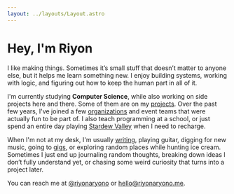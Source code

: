 ```yaml
---
layout: ../layouts/Layout.astro
---
```



<div class="index-content">

# Hey, I'm Riyon

I like making things. Sometimes it’s small stuff that doesn’t matter to anyone else, but it helps me learn something new. I enjoy building systems, working with logic, and figuring out how to keep the human part in all of it.

I'm currently studying **Computer Science**, while also working on side projects here and there. Some of them are on my [projects](/projects). Over the past few years, I've joined a few [organizations](https://gdg.community.dev/) and event teams that were actually fun to be part of. I also teach programming at a school, or just spend an entire day playing [Stardew Valley](https://www.stardewvalley.net/) when I need to recharge.

When I'm not at my desk, I'm usually [writing](/blog), playing guitar, digging for new music, going to [gigs](#), or exploring random places while hunting ice cream. Sometimes I just end up journaling random thoughts, breaking down ideas I don’t fully understand yet, or chasing some weird curiosity that turns into a project later.

You can reach me at [@riyonaryono](https://linkedin.com/in/riyonaryono) or [hello@riyonaryono.me](mailto:hello@riyonaryono.me).

</div>
